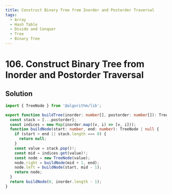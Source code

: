 ```yaml
---
title: Construct Binary Tree from Inorder and Postorder Traversal
tags:
  - Array
  - Hash Table
  - Divide and Conquer
  - Tree
  - Binary Tree
---
```


# 106. Construct Binary Tree from Inorder and Postorder Traversal

<Badges>
  <LevelBadge level="medium" />
  <TopicBadge name="Array" slug="array" />
  <TopicBadge name="Hash Table" slug="hash-table" />
  <TopicBadge name="Divide and Conquer" slug="divide-and-conquer" />
  <TopicBadge name="Tree" slug="tree" />
  <TopicBadge name="Binary Tree" slug="binary-tree" />
</Badges>

## Solution

```typescript filename="solution.ts" copy
import { TreeNode } from '@algorithm/lib';

export function buildTree(inorder: number[], postorder: number[]): TreeNode | null {
  const stack = [...postorder];
  const indices = new Map(inorder.map((v, i) => [v, i]));
  function buildNode(start: number, end: number): TreeNode | null {
    if (start > end || stack.length === 0) {
      return null;
    }
    const value = stack.pop()!;
    const mid = indices.get(value)!;
    const node = new TreeNode(value);
    node.right = buildNode(mid + 1, end);
    node.left = buildNode(start, mid - 1);
    return node;
  }
  return buildNode(0, inorder.length - 1);
}
```

<ProblemLink
  codingSite="leetcode"
  href="https://leetcode.com/problems/construct-binary-tree-from-inorder-and-postorder-traversal"
  title="Construct Binary Tree from Inorder and Postorder Traversal"
/>
